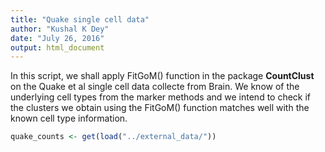 ```yaml
---
title: "Quake single cell data"
author: "Kushal K Dey"
date: "July 26, 2016"
output: html_document
---
```


In this script, we shall apply FitGoM() function in the package **CountClust** on the Quake et al single cell data collecte from Brain. We know of the underlying cell types from the marker methods and we intend to check if the clusters we obtain using the FitGoM() function matches well with the known cell type information.

```r
quake_counts <- get(load("../external_data/"))

```

